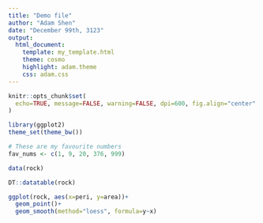 ```yaml
---
title: "Demo file"
author: "Adam Shen"
date: "December 99th, 3123"
output: 
  html_document:
    template: my_template.html
    theme: cosmo
    highlight: adam.theme
    css: adam.css
---
```


```r
knitr::opts_chunk$set(
  echo=TRUE, message=FALSE, warning=FALSE, dpi=600, fig.align="center"
)
```

```r
library(ggplot2)
theme_set(theme_bw())
```

```r
# These are my favourite numbers
fav_nums <- c(1, 9, 20, 376, 999)
```

```r
data(rock)

DT::datatable(rock)
```

```r
ggplot(rock, aes(x=peri, y=area))+
  geom_point()+
  geom_smooth(method="loess", formula=y~x)
```





